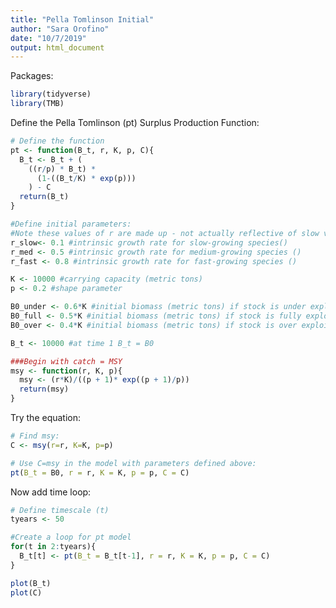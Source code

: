 ```yaml
---
title: "Pella Tomlinson Initial"
author: "Sara Orofino"
date: "10/7/2019"
output: html_document
---
```


Packages:
```r
library(tidyverse)
library(TMB)
```


Define the Pella Tomlinson (pt) Surplus Production Function:
```r

# Define the function
pt <- function(B_t, r, K, p, C){
  B_t <- B_t + (
    ((r/p) * B_t) *
      (1-((B_t/K) * exp(p)))
    ) - C
  return(B_t)
}

#Define initial parameters:
#Note these values of r are made up - not actually reflective of slow vs fast growing species; need to find this still
r_slow<- 0.1 #intrinsic growth rate for slow-growing species()
r_med <- 0.5 #intrinsic growth rate for medium-growing species ()
r_fast <- 0.8 #intrinsic growth rate for fast-growing species ()

K <- 10000 #carrying capacity (metric tons)
p <- 0.2 #shape parameter 

B0_under <- 0.6*K #initial biomass (metric tons) if stock is under exploited (60% or more of unfished biomass)
B0_full <- 0.5*K #initial biomass (metric tons) if stock is fully exploited (40-60% of unfished biomass)
B0_over <- 0.4*K #initial biomass (metric tons) if stock is over exploited (40% or less of unfished biomass)

B_t <- 10000 #at time 1 B_t = B0

###Begin with catch = MSY
msy <- function(r, K, p){
  msy <- (r*K)/((p + 1)* exp((p + 1)/p))
  return(msy)
}

```

Try the equation:
```r
# Find msy:
C <- msy(r=r, K=K, p=p)

# Use C=msy in the model with parameters defined above:
pt(B_t = B0, r = r, K = K, p = p, C = C)

```

Now add time loop:
```r
# Define timescale (t)
tyears <- 50

#Create a loop for pt model
for(t in 2:tyears){
  B_t[t] <- pt(B_t = B_t[t-1], r = r, K = K, p = p, C = C)
}

plot(B_t)
plot(C)

```

